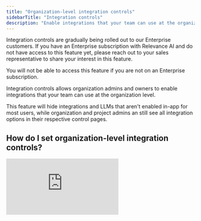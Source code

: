 ```yaml
---
title: "Organization-level integration controls"
sidebarTitle: "Integration controls"
description: "Enable integrations that your team can use at the organization level"
---
```


<Warning>
  Integration controls are gradually being rolled out to our Enterprise customers. If you have an Enterprise subscription with Relevance AI and do not have access to this feature yet, please reach out to your sales representative to share your interest in this feature.

  You will not be able to access this feature if you are not on an Enterprise subscription.
</Warning>

Integration controls allows organization admins and owners to enable integrations that your team can use at the organization level. 

This feature will hide integrations and LLMs that aren't enabled in-app for most users, while organization and project admins an still see all integration options in their respective control pages. 

## How do I set organization-level integration controls?

<div style={{ width:"100%",position:"relative",paddingTop:"56.25%" }}>
<iframe src="https://app.supademo.com/embed/cme1063zj06eag56j17b5nsvd" frameBorder="0" title="How to set organization level integration controls" allow="clipboard-write" webkitallowfullscreen="true" mozallowfullscreen="true" allowfullscreen style={{ position:"absolute",top:0,left:0,width:"100%",height:"100%",border:"3px solid #5E43CE",borderRadius:"10px" }} />
</div>

To set organization-level integration controls, you first must be an organization admin/owner of your Enterprise organization. 

1. Click 'Settings' in the sidebar of Relevance AI
2. Then, click 'Integration controls'
3. From this page, you can quickly toggle all integrations on or off
4. To toggle a specific integration on or off, click the toggle next to the integration
5. You can also use the search bar to find an integration

----

## Frequently asked questions (FAQs)

<AccordionGroup>
  <Accordion title="Can I access integration controls without upgrading to Enterprise?">No. This feature is available for Enterprise subscriptions only.</Accordion>
  <Accordion title="I'm on an Enterprise subscription but do not have access to this feature yet. How do I get access?">This feature is gradually being rolled out to Enterprise customers. Please reach out to your sales representative to express your interest in receiving this feature.</Accordion>
</AccordionGroup>